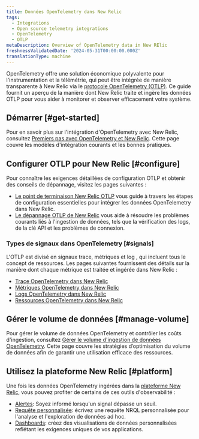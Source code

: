 ```yaml
---
title: Données OpenTelemetry dans New Relic
tags:
  - Integrations
  - Open source telemetry integrations
  - OpenTelemetry
  - OTLP
metaDescription: Overview of OpenTelemetry data in New RElic
freshnessValidatedDate: '2024-05-31T00:00:00.000Z'
translationType: machine
---
```


OpenTelemetry offre une solution économique polyvalente pour l&apos;instrumentation et la télémétrie, qui peut être intégrée de manière transparente à New Relic via le [protocole OpenTelemetry (OTLP)](https://opentelemetry.io/docs/specs/otlp/). Ce guide fournit un aperçu de la manière dont New Relic traite et ingère les données OTLP pour vous aider à monitorer et observer efficacement votre système.

## Démarrer [#get-started]

Pour en savoir plus sur l&apos;intégration d&apos;OpenTelemetry avec New Relic, consultez [Premiers pas avec OpenTelemetry et New Relic](/docs/opentelemetry/get-started/opentelemetry-get-started-intro/). Cette page couvre les modèles d&apos;intégration courants et les bonnes pratiques.

## Configurer OTLP pour New Relic [#configure]

Pour connaître les exigences détaillées de configuration OTLP et obtenir des conseils de dépannage, visitez les pages suivantes :

* [Le point de terminaison New Relic OTLP](/docs/opentelemetry/best-practices/opentelemetry-otlp/) vous guide à travers les étapes de configuration essentielles pour intégrer les données OpenTelemetry dans New Relic.
* [Le dépannage OTLP de New Relic](/docs/opentelemetry/best-practices/opentelemetry-otlp-troubleshooting/) vous aide à résoudre les problèmes courants liés à l&apos;ingestion de données, tels que la vérification des logs, de la clé API et les problèmes de connexion.

### Types de signaux dans OpenTelemetry [#signals]

L&apos;OTLP est divisé en signaux trace, métriques et log , qui incluent tous le concept de ressources. Les pages suivantes fournissent des détails sur la manière dont chaque métrique est traitée et ingérée dans New Relic :

* [Trace OpenTelemetry dans New Relic](/docs/opentelemetry/best-practices/opentelemetry-best-practices-traces/)
* [Métriques OpenTelemetry dans New Relic](/docs/opentelemetry/best-practices/opentelemetry-best-practices-metrics/)
* [Logs OpenTelemetry dans New Relic](/docs/opentelemetry/best-practices/opentelemetry-best-practices-logs/)
* [Ressources OpenTelemetry dans New Relic](/docs/opentelemetry/best-practices/opentelemetry-best-practices-resources/)

## Gérer le volume de données [#manage-volume]

Pour gérer le volume de données OpenTelemetry et contrôler les coûts d&apos;ingestion, consultez [Gérer le volume d&apos;ingestion de données OpenTelemetry](/docs/opentelemetry/best-practices/opentelemetry-manage-data-ingest-volume/). Cette page couvre les stratégies d’optimisation du volume de données afin de garantir une utilisation efficace des ressources.

## Utilisez la plateforme New Relic [#platform]

Une fois les données OpenTelemetry ingérées dans la [plateforme New Relic](/docs/new-relic-solutions/new-relic-one/introduction-new-relic-platform/), vous pouvez profiter de certains de ces outils d&apos;observabilité :

* [Alertes](/docs/alerts/overview/): Soyez informé lorsqu&apos;un signal dépasse un seuil.
* [Requête personnalisée](/docs/query-your-data/explore-query-data/get-started/introduction-querying-new-relic-data/): écrivez une requête NRQL personnalisée pour l&apos;analyse et l&apos;exploration de données ad hoc.
* [Dashboards](/docs/query-your-data/explore-query-data/dashboards/introduction-dashboards/): créez des visualisations de données personnalisées reflétant les exigences uniques de vos applications.